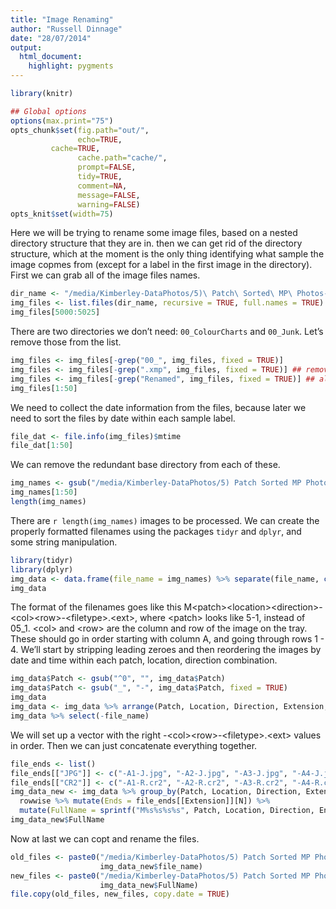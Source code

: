 ```yaml
---
title: "Image Renaming"
author: "Russell Dinnage"
date: "28/07/2014"
output: 
  html_document:
    highlight: pygments
---
```


```r
library(knitr)

## Global options
options(max.print="75")
opts_chunk$set(fig.path="out/",
               echo=TRUE,
         cache=TRUE,
               cache.path="cache/",
               prompt=FALSE,
               tidy=TRUE,
               comment=NA,
               message=FALSE,
               warning=FALSE)
opts_knit$set(width=75)
```

Here we will be trying to rename some image files, based on a nested directory structure that they are in. then we can get rid of the directory structure, which at the moment is the only thing identifying what sample the image copmes from (except for a label in the first image in the directory). First we can grab all of the image files names.

```r
dir_name <- "/media/Kimberley-DataPhotos/5)\ Patch\ Sorted\ MP\ Photos-Checked"
img_files <- list.files(dir_name, recursive = TRUE, full.names = TRUE)
img_files[5000:5025]
```

There are two directories we don't need: `00_ColourCharts` and `00_Junk`. Let's remove those from the list.

```r
img_files <- img_files[-grep("00_", img_files, fixed = TRUE)]
img_files <- img_files[-grep(".xmp", img_files, fixed = TRUE)] ## remove .xmp files
img_files <- img_files[-grep("Renamed", img_files, fixed = TRUE)] ## already renamed files
img_files[1:50]
```

We need to collect the date information from the files, because later we need to sort the files by date within each sample label.

```r
file_dat <- file.info(img_files)$mtime
file_dat[1:50]
```

We can remove the redundant base directory from each of these.

```r
img_names <- gsub("/media/Kimberley-DataPhotos/5) Patch Sorted MP Photos-Checked/", "", img_files)
img_names[1:50]
length(img_names)
```

There are `r length(img_names)` images to be processed. We can create the properly formatted filenames using the packages `tidyr` and `dplyr`, and some string manipulation.

```r
library(tidyr)
library(dplyr)
img_data <- data.frame(file_name = img_names) %>% separate(file_name, c("Patch", "Location", "Direction", "Filename"), "/", remove = FALSE) %>% separate(Filename, c("Filename","Extension"), "\\.") %>% mutate(Date = file_dat) %>% tbl_df
img_data
```

The format of the filenames goes like this M\<patch\>\<location\>\<direction\>-\<col\>\<row\>-\<filetype\>.\<ext\>, where \<patch\> looks like 5-1, instead of 05_1. \<col\> and \<row\> are the column and row of the image on the tray. These should go in order starting with column A, and going through rows 1 - 4. We'll start by stripping leading zeroes and then reordering the images by date and time within each patch, location, direction combination.

```r
img_data$Patch <- gsub("^0", "", img_data$Patch)
img_data$Patch <- gsub("_", "-", img_data$Patch, fixed = TRUE)
img_data
img_data <- img_data %>% arrange(Patch, Location, Direction, Extension, Date)
img_data %>% select(-file_name)
```

We will set up a vector with the right -\<col\>\<row\>-\<filetype\>.\<ext\> values in order. Then we can just concatenate everything together.

```r
file_ends <- list()
file_ends[["JPG"]] <- c("-A1-J.jpg", "-A2-J.jpg", "-A3-J.jpg", "-A4-J.jpg", "-B1-J.jpg", "-B2-J.jpg", "-B3-J.jpg", "-B4-J.jpg", "-C1-J.jpg", "-C2-J.jpg", "-C3-J.jpg", "-C4-J.jpg", "-D1-J.jpg", "-D2-J.jpg", "-D3-J.jpg", "-D4-J.jpg", "-A1-J2.jpg", "-A2-J2.jpg", "-A3-J2.jpg", "-A4-J2.jpg", "-B1-J2.jpg", "-B2-J2.jpg", "-B3-J2.jpg", "-B4-J2.jpg", "-C1-J2.jpg", "-C2-J2.jpg", "-C3-J2.jpg", "-C4-J2.jpg", "-D1-J2.jpg", "-D2-J2.jpg", "-D3-J2.jpg", "-D4-J2.jpg")
file_ends[["CR2"]] <- c("-A1-R.cr2", "-A2-R.cr2", "-A3-R.cr2", "-A4-R.cr2", "-B1-R.cr2", "-B2-R.cr2", "-B3-R.cr2", "-B4-R.cr2", "-C1-R.cr2", "-C2-R.cr2", "-C3-R.cr2", "-C4-R.cr2", "-D1-R.cr2", "-D2-R.cr2", "-D3-R.cr2", "-D4-R.cr2", "-A1-R2.cr2", "-A2-R2.cr2", "-A3-R2.cr2", "-A4-R2.cr2", "-B1-R2.cr2", "-B2-R2.cr2", "-B3-R2.cr2", "-B4-R2.cr2", "-C1-R2.cr2", "-C2-R2.cr2", "-C3-R2.cr2", "-C4-R2.cr2", "-D1-R2.cr2", "-D2-R2.cr2", "-D3-R2.cr2", "-D4-R2.cr2")
img_data_new <- img_data %>% group_by(Patch, Location, Direction, Extension) %>% mutate(N = row_number()) %>%
  rowwise %>% mutate(Ends = file_ends[[Extension]][N]) %>%
  mutate(FullName = sprintf("M%s%s%s%s", Patch, Location, Direction, Ends))
img_data_new$FullName
```

Now at last we can copt and rename the files.

```r
old_files <- paste0("/media/Kimberley-DataPhotos/5) Patch Sorted MP Photos-Checked/",
                    img_data_new$file_name)
new_files <- paste0("/media/Kimberley-DataPhotos/5) Patch Sorted MP Photos-Checked/Renamed/",
                    img_data_new$FullName)
file.copy(old_files, new_files, copy.date = TRUE)
```
